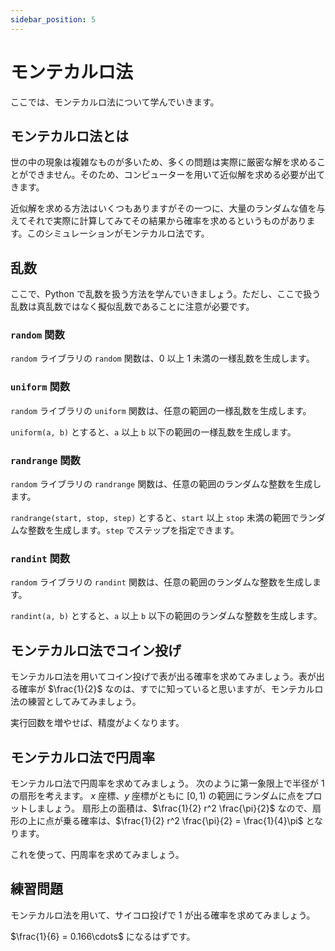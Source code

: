 ```yaml
---
sidebar_position: 5
---
```



# モンテカルロ法

ここでは、モンテカルロ法について学んでいきます。

## モンテカルロ法とは

世の中の現象は複雑なものが多いため、多くの問題は実際に厳密な解を求めることができません。そのため、コンピューターを用いて近似解を求める必要が出てきます。

近似解を求める方法はいくつもありますがその一つに、大量のランダムな値を与えてそれで実際に計算してみてその結果から確率を求めるというものがあります。このシミュレーションがモンテカルロ法です。

## 乱数

ここで、Python で乱数を扱う方法を学んでいきましょう。ただし、ここで扱う乱数は真乱数ではなく擬似乱数であることに注意が必要です。

### `random` 関数

`random` ライブラリの `random` 関数は、0 以上 1 未満の一様乱数を生成します。

<ViewSource path="/monte-carlo/random.ipynb" />

### `uniform` 関数

`random` ライブラリの `uniform` 関数は、任意の範囲の一様乱数を生成します。

`uniform(a, b)` とすると、`a` 以上 `b` 以下の範囲の一様乱数を生成します。

<ViewSource path="/monte-carlo/uniform.ipynb" />

### `randrange` 関数

`random` ライブラリの `randrange` 関数は、任意の範囲のランダムな整数を生成します。

`randrange(start, stop, step)` とすると、`start` 以上 `stop` 未満の範囲でランダムな整数を生成します。`step` でステップを指定できます。

<ViewSource path="/monte-carlo/randrange.ipynb" />

### `randint` 関数

`random` ライブラリの `randint` 関数は、任意の範囲のランダムな整数を生成します。

`randint(a, b)` とすると、`a` 以上 `b` 以下の範囲のランダムな整数を生成します。

<ViewSource path="/monte-carlo/randint.ipynb" />

## モンテカルロ法でコイン投げ

モンテカルロ法を用いてコイン投げで表が出る確率を求めてみましょう。表が出る確率が $\frac{1}{2}$ なのは、すでに知っていると思いますが、モンテカルロ法の練習としてみてみましょう。

<ViewSource path="/monte-carlo/coin_toss.ipynb" />

実行回数を増やせば、精度がよくなります。

## モンテカルロ法で円周率

モンテカルロ法で円周率を求めてみましょう。
次のように第一象限上で半径が 1 の扇形を考えます。
$x$ 座標、$y$ 座標がともに $[0,1)$ の範囲にランダムに点をプロットしましょう。
扇形上の面積は、$\frac{1}{2} r^2 \frac{\pi}{2}$ なので、扇形の上に点が乗る確率は、$\frac{1}{2} r^2 \frac{\pi}{2} = \frac{1}{4}\pi$ となります。

これを使って、円周率を求めてみましょう。

<ViewSource path="/monte-carlo/calc_pi.ipynb" />

## 練習問題

モンテカルロ法を用いて、サイコロ投げで 1 が出る確率を求めてみましょう。

<Answer>

$\frac{1}{6} = 0.166\cdots$ になるはずです。

<ViewSource path="/monte-carlo/dice.ipynb" />
</Answer>
